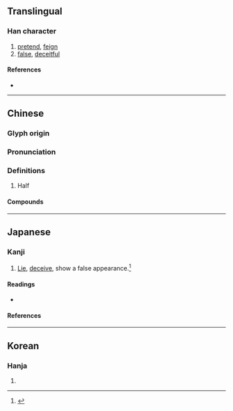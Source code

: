 {{character info/new}}
==Translingual==

===Han character===
{{Han char|rn=9|rad=人|as=06|sn=8|four=28251|canj=OTQ|ids=⿰亻羊}}

# [[pretend]], [[feign]]
# [[false]], [[deceitful]]

====References====
* {{Han ref|kx=0100.130|dkj=00552|dj=0212.080|hdz=10153.020|uh=4F6F|ud=20335|bh=A8CB|bd=43211}}

----

==Chinese==
{{zh-forms}}

===Glyph origin===
{{Han etym}}

===Pronunciation===
{{zh-pron
|m=yáng
|c=joeng4
|mc=y
|oc=y
|cat=
}}

===Definitions===
{{zh-hanzi}}

# Half

====Compounds====
{{zh-der|佯佯|佯佯不睬|佯打耳睜|佯攻|佯敗|佯死|佯狂|佯裝|佯言|倘佯|打佯兒|被髮佯狂|裝佯|解髮佯狂|詐啞佯聾|詐敗佯輸}}

----

==Japanese==

===Kanji===
{{ja-kanji|grade=|rs=人06}}

# [[lie|Lie]], [[deceive]], show a false appearance.<ref name="gakken">{{cite-book|year=2002|author=Akiyasu Tōdō [''et al.'']|title=漢字源|ISBN=978-4053008893|passage=佯}}</ref>

====Readings====
* {{ja-readings|on=[[よう]] (yō)|kun=[[いつわる]] (itsuwaru)}}

====References====
<references/>

----

==Korean==

===Hanja===
{{ko-hanja|hangeul=양|rv=yang|mr=yang}}

# {{defn|lang=ko|sort=人06}}